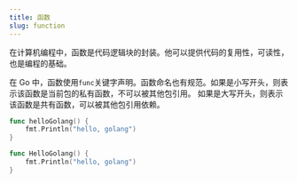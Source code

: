 ```yaml
---
title: 函数
slug: function
---
```


在计算机编程中，函数是代码逻辑块的封装。他可以提供代码的复用性，可读性，也是编程的基础。

在 Go 中，函数使用`func`关键字声明。函数命名也有规范。如果是小写开头，则表示该函数是当前包的私有函数，不可以被其他包引用。
如果是大写开头，则表示该函数是共有函数，可以被其他包引用依赖。

```go
func helloGolang() {
    fmt.Println("hello, golang")
}

func HelloGolang() {
    fmt.Println("hello, golang")
}
```
